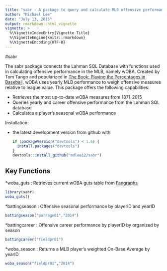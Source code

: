 ```yaml
---
title: "sabr - A package to query and calculate MLB offensive performance statistics"
author: "Michael Lee"
date: "July 13, 2015"
output: rmarkdown::html_vignette
vignette: >
  %\VignetteIndexEntry{Vignette Title}
  %\VignetteEngine{knitr::rmarkdown}
  %\VignetteEncoding{UTF-8}
---
```

#sabr

The sabr package connects the Lahman SQL Database with functions used in calculating offensive performance in the MLB, namely wOBA. Created by Tom Tango and popularized in [The Book: Playing the Percentages in Baseball](http://www.insidethebook.com/woba.shtml), wOBA uses yearly MLB performance to weigh offensive measures relative to league value. This package offers the following capabilities:

- Retrieves the most up-to-date wOBA measures from 1871-2015
- Queries yearly and career offensive performance from the Lahman SQL database
- Calculates a player's seasonal wOBA performance

Installation:

* the latest development version from github with

    ```R
    if (packageVersion("devtools") < 1.6) {
      install.packages("devtools")
    }
    devtools::install_github("mdlee12/sabr")
    ```

## Key Functions

*woba_guts : Retrieves current wOBA guts table from [Fangraphs]((http://www.fangraphs.com/guts.aspx?type=cn))
```r
library(sabr)
woba_guts()
```

*battingseason : Offensive seasonal performance by playerID and yearID
```r
battingseason("parrage01","2014")
```

*battingcareer : Offensive career performance by playerID by organized by season
```r
battingcareer("fieldpr01")
```

*woba_season : Returns a MLB player's weighted On-Base Average by yearID
```r
woba_season("fieldpr01","2014")
```
